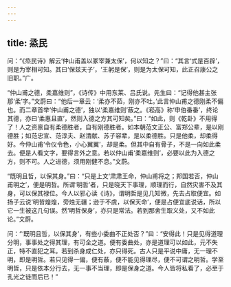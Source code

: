 ```yaml
---
---
---
```

title: 烝民
---







问：“《烝民诗》解云‘仲山甫盖以冢宰兼太保’，何以知之？”曰：“其言‘式是百辟’，则是为宰相可知。其曰‘保兹天子’，‘王躬是保’，则是为太保可知，此正召康公之旧职。”广。

“仲山甫之德，柔嘉维则”，《诗传》中用东莱、吕氏说。先生曰：“记得他甚主张那‘柔’字。”文蔚曰：“他后一章云：‘柔亦不茹，刚亦不吐。’此言仲山甫之德刚柔不偏也。而二章首举‘仲山甫之德’，独以‘柔嘉维则’蔽之。《崧高》称‘申伯番番’，终论其德，亦曰‘柔惠且直’，然则入德之方其可知矣。”曰：“如此，则《乾卦》不用得了！人之资禀自有柔德胜者，自有刚德胜者。如本朝范文正公、富郑公辈，是以刚德胜；如范忠宣、范淳夫、赵清献、苏子容辈，是以柔德胜。只是他柔，却柔得好。今仲山甫‘令仪令色，小心翼翼’，却是柔。但其中自有骨子，不是一向如此柔去。便是人看文字，要得言外之意。若以仲山甫‘柔嘉维则’，必要以此为入德之方，则不可。人之进德，须用刚健不息。”文蔚。

“既明且哲，以保其身。”曰：“只是上文‘肃肃王命，仲山甫将之；邦国若否，仲山甫明之’，便是明哲。所谓‘明哲’者，只是晓天下事理，顺理而行，自然灾害不及其身，可以保其禄位。今人以邪心读《诗》，谓明哲是见几知微，先去占取便宜。如扬子云说‘明哲煌煌，旁烛无疆；逊于不虞，以保天命’，便是占便宜底说话，所以它一生被这几句误。然‘明哲保身’，亦只是常法。若到那舍生取义处，又不如此论。”文蔚。

问：“‘既明且哲，以保其身’，有些小委曲不正处否？”曰：“安得此！只是见得道理分明，事事处之得其理，有可全之道。便有委曲处，亦是道理可以如此，元不失正，特不直犯之耳。若到杀身成仁处，亦只得死。古人只是平说中庸，无一理不明，即是明哲。若只见得一偏，便有蔽，便不能见得理尽，便不可谓之明哲。学至明哲，只是依本分行去，无一事不当理，即是保身之道。今人皆将私看了，必至于孔光之徒而后已！”
